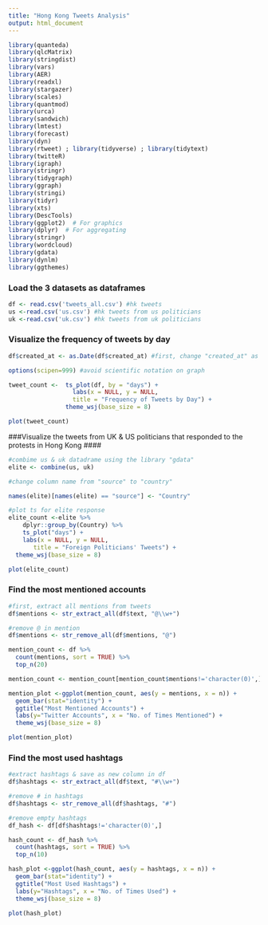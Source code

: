 ```yaml
---
title: "Hong Kong Tweets Analysis"
output: html_document
---
```


```r
library(quanteda)
library(qlcMatrix)
library(stringdist)
library(vars)
library(AER)
library(readxl)
library(stargazer)
library(scales)
library(quantmod)
library(urca)
library(sandwich)
library(lmtest)
library(forecast)
library(dyn)
library(rtweet) ; library(tidyverse) ; library(tidytext)
library(twitteR)
library(igraph)
library(stringr)
library(tidygraph)
library(ggraph)
library(stringi)
library(tidyr)
library(xts)
library(DescTools)
library(ggplot2)  # For graphics
library(dplyr)  # For aggregating
library(stringr)
library(wordcloud)
library(gdata)
library(dynlm)
library(ggthemes)

```




### Load the 3 datasets as dataframes ###
```r
df <- read.csv('tweets_all.csv') #hk tweets
us <-read.csv('us.csv') #hk tweets from us politicians
uk <-read.csv('uk.csv') #hk tweets from uk politicians
```


### Visualize the frequency of tweets by day ###
```r

df$created_at <- as.Date(df$created_at) #first, change "created_at" as date item

options(scipen=999) #avoid scientific notation on graph

tweet_count <-  ts_plot(df, by = "days") + 
                  labs(x = NULL, y = NULL,
                  title = "Frequency of Tweets by Day") +
                theme_wsj(base_size = 8)

plot(tweet_count)
```


###Visualize the tweets from UK & US politicians that responded to the protests in Hong Kong ####

```r
#combime us & uk datadrame using the library "gdata"
elite <- combine(us, uk)

#change column name from "source" to "country"

names(elite)[names(elite) == "source"] <- "Country" 

#plot ts for elite response
elite_count <-elite %>%
    dplyr::group_by(Country) %>%
    ts_plot("days") +
    labs(x = NULL, y = NULL,
       title = "Foreign Politicians' Tweets") +
  theme_wsj(base_size = 8)

plot(elite_count)
```


### Find the most mentioned accounts ###

```r
#first, extract all mentions from tweets
df$mentions <- str_extract_all(df$text, "@\\w+") 

#remove @ in mention
df$mentions <- str_remove_all(df$mentions, "@")

mention_count <- df %>% 
  count(mentions, sort = TRUE) %>%
  top_n(20)

mention_count <- mention_count[mention_count$mentions!='character(0)',] #remove empty mentions

mention_plot <-ggplot(mention_count, aes(y = mentions, x = n)) + 
  geom_bar(stat="identity") +
  ggtitle("Most Mentioned Accounts") +
  labs(y="Twitter Accounts", x = "No. of Times Mentioned") + 
  theme_wsj(base_size = 8)

plot(mention_plot)
```


### Find the most used hashtags ###
```r
#extract hashtags & save as new column in df
df$hashtags <- str_extract_all(df$text, "#\\w+")

#remove # in hashtags
df$hashtags <- str_remove_all(df$hashtags, "#")

#remove empty hashtags
df_hash <- df[df$hashtags!='character(0)',]

hash_count <- df_hash %>% 
  count(hashtags, sort = TRUE) %>%
  top_n(10)

hash_plot <-ggplot(hash_count, aes(y = hashtags, x = n)) + 
  geom_bar(stat="identity") +
  ggtitle("Most Used Hashtags") +
  labs(y="Hashtags", x = "No. of Times Used") + 
  theme_wsj(base_size = 8)

plot(hash_plot)


```
